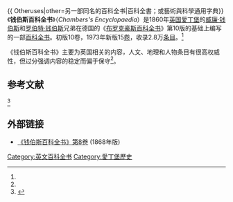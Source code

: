 {{ Otheruses|other=另一部同名的百科全书|百科全書；或藝術與科學通用字典}}
《'''钱伯斯百科全书'''》（''Chambers's Encyclopaedia''）是1860年[[英国|英国]][[愛丁堡|愛丁堡]]的[[威廉·钱伯斯|威廉·钱伯斯]]和[[罗伯特·钱伯斯|罗伯特·钱伯斯]]兄弟在德国的《[[布罗克豪斯百科全书|布罗克豪斯百科全书]]》第10版的基础上编写的一部[[百科全书|百科全书]]。初版10卷，1973年新版15[[卷|卷]]，收录2.8万[[条目|条目]]。<ref name="金常政" />

《钱伯斯百科全书》主要为英国相关的内容，人文、地理和人物条目有很高权威性，但过分强调内容的稳定而偏于保守<ref name="金常政" />。

==参考文献==
<references>
<ref name="金常政">{{cite book| author = [[金常政|金常政]] | title = 百科全书的故事 | publisher = 北京图书馆出版社 | date = 2005-03 | location = 北京 | pages =45-46 | url = | doi = | id = | isbn = 7501326231 }}</ref>
</references>

==外部链接==
*[http://books.google.co.uk/books?id=1WkMAAAAYAAJ 《钱伯斯百科全书》第8卷] {{Wayback|url=http://books.google.co.uk/books?id=1WkMAAAAYAAJ |date=20121113040002 }} (1868年版) 

{{pub-stub}}
[[Category:英文百科全书|Category:英文百科全书]]
[[Category:愛丁堡歷史|Category:愛丁堡歷史]]